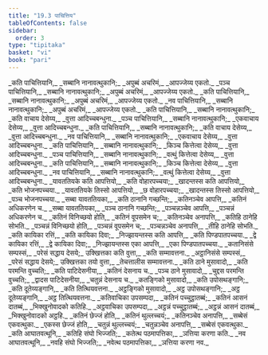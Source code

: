 ```yaml
---
title: "19.3 पाचित्तिय"
tableOfContents: false
sidebar:
  order: 3
type: "tipitaka"
basket: "vi"
book: "pari"
---
```



<DynamicBreadcrumb />

<Division number="476" book="pari">

<Paragraph number="2262" type="verses" book="pari">
_कति पाचित्तियानि,_  
_सब्बानि नानावत्थुकानि;_  
_अपुब्बं अचरिमं,_  
_आपज्जेय्य एकतो._  

</Paragraph>

<Paragraph number="2263" type="verses" book="pari">
_पञ्च पाचित्तियानि,_  
_सब्बानि नानावत्थुकानि;_  
_अपुब्बं अचरिमं,_  
_आपज्जेय्य एकतो._  

</Paragraph>

<Paragraph number="2264" type="verses" book="pari">
_कति पाचित्तियानि,_  
_सब्बानि नानावत्थुकानि;_  
_अपुब्बं अचरिमं,_  
_आपज्जेय्य एकतो._  

</Paragraph>

<Paragraph number="2265" type="verses" book="pari">
_नव पाचित्तियानि,_  
_सब्बानि नानावत्थुकानि;_  
_अपुब्बं अचरिमं,_  
_आपज्जेय्य एकतो._  

</Paragraph>

<Paragraph number="2266" type="verses" book="pari">
_कति पाचित्तियानि,_  
_सब्बानि नानावत्थुकानि;_  
_कति वाचाय देसेय्य,_  
_वुत्ता आदिच्चबन्धुना._  

</Paragraph>

<Paragraph number="2267" type="verses" book="pari">
_पञ्च पाचित्तियानि,_  
_सब्बानि नानावत्थुकानि;_  
_एकवाचाय देसेय्य,_  
_वुत्ता आदिच्चबन्धुना._  

</Paragraph>

<Paragraph number="2268" type="verses" book="pari">
_कति पाचित्तियानि,_  
_सब्बानि नानावत्थुकानि;_  
_कति वाचाय देसेय्य,_  
_वुत्ता आदिच्चबन्धुना._  

</Paragraph>

<Paragraph number="2269" type="verses" book="pari">
_नव पाचित्तियानि,_  
_सब्बानि नानावत्थुकानि;_  
_एकवाचाय देसेय्य,_  
_वुत्ता आदिच्चबन्धुना._  

</Paragraph>

<Paragraph number="2270" type="verses" book="pari">
_कति पाचित्तियानि,_  
_सब्बानि नानावत्थुकानि;_  
_किञ्च कित्तेत्वा देसेय्य,_  
_वुत्ता आदिच्चबन्धुना._  

</Paragraph>

<Paragraph number="2271" type="verses" book="pari">
_पञ्च पाचित्तियानि,_  
_सब्बानि नानावत्थुकानि;_  
_वत्थुं कित्तेत्वा देसेय्य,_  
_वुत्ता आदिच्चबन्धुना._  

</Paragraph>

<Paragraph number="2272" type="verses" book="pari">
_कति पाचित्तियानि,_  
_सब्बानि नानावत्थुकानि;_  
_किञ्च कित्तेत्वा देसेय्य,_  
_वुत्ता आदिच्चबन्धुना._  

</Paragraph>

<Paragraph number="2273" type="verses" book="pari">
_नव पाचित्तियानि,_  
_सब्बानि नानावत्थुकानि;_  
_वत्थुं कित्तेत्वा देसेय्य,_  
_वुत्ता आदिच्चबन्धुना._  

</Paragraph>

<Paragraph number="2274" type="verses" book="pari">
_यावततियके कति आपत्तियो,_  
_कति वोहारपच्चया;_  
_खादन्तस्स कति आपत्तियो,_  
_कति भोजनपच्चया._  

</Paragraph>

<Paragraph number="2275" type="verses" book="pari">
_यावततियके तिस्सो आपत्तियो,_  
_छ वोहारपच्चया;_  
_खादन्तस्स तिस्सो आपत्तियो,_  
_पञ्च भोजनपच्चया._  

</Paragraph>

<Paragraph number="2276" type="verses" book="pari">
_सब्बा यावततियका,_  
_कति ठानानि गच्छन्ति;_  
_कतिनञ्चेव आपत्ति,_  
_कतिनं अधिकरणेन च._  

</Paragraph>

<Paragraph number="2277" type="verses" book="pari">
_सब्बा यावततियका,_  
_पञ्च ठानानि गच्छन्ति;_  
_पञ्चन्नञ्चेव आपत्ति,_  
_पञ्चन्नं अधिकरणेन च._  

</Paragraph>

<Paragraph number="2278" type="verses" book="pari">
_कतिनं विनिच्छयो होति,_  
_कतिनं वूपसमेन च;_  
_कतिनञ्चेव अनापत्ति,_  
_कतिहि ठानेहि सोभति._  

</Paragraph>

<Paragraph number="2279" type="verses" book="pari">
_पञ्चन्नं विनिच्छयो होति,_  
_पञ्चन्नं वूपसमेन च;_  
_पञ्चन्नञ्चेव अनापत्ति,_  
_तीहि ठानेहि सोभति._  

</Paragraph>

<Paragraph number="2280" type="verses" book="pari">
_कति कायिका रत्तिं,_  
_कति कायिका दिवा;_  
_निज्झायन्तस्स कति आपत्ति,_  
_कति पिण्डपातपच्चया._  

</Paragraph>

<Paragraph number="2281" type="verses" book="pari">
_द्वे कायिका रत्तिं,_  
_द्वे कायिका दिवा;_  
_निज्झायन्तस्स एका आपत्ति,_  
_एका पिण्डपातपच्चया._  

</Paragraph>

<Paragraph number="2282" type="verses" book="pari">
_कतानिसंसे सम्पस्सं,_  
_परेसं सद्धाय देसये;_  
उक्खित्तका कति वुत्ता,_  
_कति सम्मावत्तना._  

</Paragraph>

<Paragraph number="2283" type="verses" book="pari">
_अट्ठानिसंसे सम्पस्सं,_  
_परेसं सद्धाय देसये;_  
उक्खित्तका तयो वुत्ता,_  
_तेचत्तालीस सम्मावत्तना._  

</Paragraph>

<Paragraph number="2284" type="verses" book="pari">
_कति ठाने मुसावादो,_  
_कति परमन्ति वुच्चति;_  
_कति पाटिदेसनीया,_  
_कतिनं देसनाय च._  

</Paragraph>

<Paragraph number="2285" type="verses" book="pari">
_पञ्च ठाने मुसावादो,_  
_चुद्दस परमन्ति वुच्चति;_  
_द्वादस पाटिदेसनीया,_  
_चतुन्नं देसनाय च._  

</Paragraph>

<Paragraph number="2286" type="verses" book="pari">
_कतङ्गिको मुसावादो,_  
_कति उपोसथङ्गानि;_  
_कति दूतेय्यङ्गानि,_  
_कति तित्थियवत्तना._  

</Paragraph>

<Paragraph number="2287" type="verses" book="pari">
_अट्ठङ्गिको मुसावादो,_  
_अट्ठ उपोसथङ्गानि;_  
_अट्ठ दूतेय्यङ्गानि,_  
_अट्ठ तित्थियवत्तना._  

</Paragraph>

<Paragraph number="2288" type="verses" book="pari">
_कतिवाचिका उपसम्पदा,_  
_कतिनं पच्चुट्ठातब्बं;_  
_कतिनं आसनं दातब्बं,_  
_भिक्खुनोवादको कतिहि._  

</Paragraph>

<Paragraph number="2289" type="verses" book="pari">
_अट्ठवाचिका उपसम्पदा,_  
_अट्ठन्नं पच्चुट्ठातब्बं;_  
_अट्ठन्नं आसनं दातब्बं,_  
_भिक्खुनोवादको अट्ठहि._  

</Paragraph>

<Paragraph number="2290" type="verses" book="pari">
_कतिनं छेज्जं होति,_  
_कतिनं थुल्लच्चयं;_  
_कतिनञ्चेव अनापत्ति,_  
_सब्बेसं एकवत्थुका._  

</Paragraph>

<Paragraph number="2291" type="verses" book="pari">
_एकस्स छेज्जं होति,_  
_चतुन्नं थुल्लच्चयं;_  
_चतुन्नञ्चेव अनापत्ति,_  
_सब्बेसं एकवत्थुका._  

</Paragraph>

<Paragraph number="2292" type="verses" book="pari">
_कति आघातवत्थूनि,_  
_कतिहि संघो भिज्जति;_  
_कतेत्थ पठमापत्तिका,_  
_ञत्तिया करणा कति._  

</Paragraph>

<Paragraph number="2293" type="verses" book="pari">
_नव आघातवत्थूनि,_  
_नवहि संघो भिज्जति;_  
_नवेत्थ पठमापत्तिका,_  
_ञत्तिया करणा नव._
</Paragraph>
</Division>